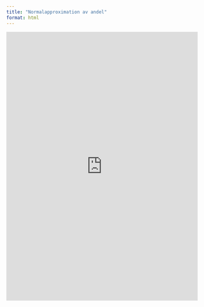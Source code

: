 ```yaml
---
title: "Normalapproximation av andel"
format: html
---
```


 <iframe width="100%" height="706" frameborder="0"
  src="https://observablehq.com/embed/@mattiasvillani/stora-talens-slantsingling@1142?cells=viewof+userinputs%2Ccondition_sample_size%2Ccondition_successes%2Ccondition_failure%2Cplt"></iframe>